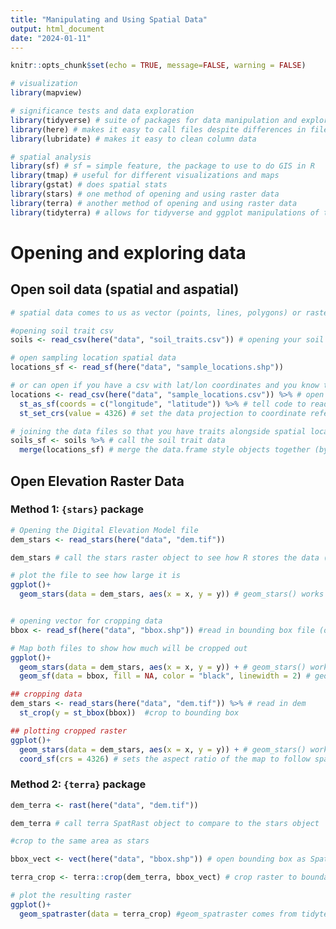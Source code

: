 ```yaml
---
title: "Manipulating and Using Spatial Data"
output: html_document
date: "2024-01-11"
---
```


```r
knitr::opts_chunk$set(echo = TRUE, message=FALSE, warning = FALSE)

# visualization
library(mapview)

# significance tests and data exploration
library(tidyverse) # suite of packages for data manipulation and exploration
library(here) # makes it easy to call files despite differences in file pathways
library(lubridate) # makes it easy to clean column data

# spatial analysis
library(sf) # sf = simple feature, the package to use to do GIS in R
library(tmap) # useful for different visualizations and maps
library(gstat) # does spatial stats
library(stars) # one method of opening and using raster data
library(terra) # another method of opening and using raster data
library(tidyterra) # allows for tidyverse and ggplot manipulations of terra objects
```


# Opening and exploring data

## Open soil data (spatial and aspatial)

```r
# spatial data comes to us as vector (points, lines, polygons) or raster (continuous grid) data and has a location or geographic reference associated with the files (location), aspatial data is any data that does not have a spatial component or may have that data but not stored in a spatial format (country name, plant name, leaf size, etc).

#opening soil trait csv
soils <- read_csv(here("data", "soil_traits.csv")) # opening your soil trait data (aspatial data)

# open sampling location spatial data
locations_sf <- read_sf(here("data", "sample_locations.shp"))

# or can open if you have a csv with lat/lon coordinates and you know the projection of the data
locations <- read_csv(here("data", "sample_locations.csv")) %>% # open the csv file
  st_as_sf(coords = c("longitude", "latitude")) %>% # tell code to read this file as a sf dataset using the "longitude" and "latitude" columns as coordinates
  st_set_crs(value = 4326) # set the data projection to coordinate reference system code 4326 (WGS 1984)

# joining the data files so that you have traits alongside spatial location
soils_sf <- soils %>% # call the soil trait data
  merge(locations_sf) # merge the data.frame style objects together (by default uses common column names)
```

## Open Elevation Raster Data

### Method 1: `{stars}` package

```r
# Opening the Digital Elevation Model file
dem_stars <- read_stars(here("data", "dem.tif"))

dem_stars # call the stars raster object to see how R stores the data (will contrast to {terra})

# plot the file to see how large it is
ggplot()+
  geom_stars(data = dem_stars, aes(x = x, y = y)) # geom_stars() works to visualize stars objects


# opening vector for cropping data
bbox <- read_sf(here("data", "bbox.shp")) #read in bounding box file (or the boundary used to clip the raster data)

# Map both files to show how much will be cropped out
ggplot()+
  geom_stars(data = dem_stars, aes(x = x, y = y)) + # geom_stars() works to visualize stars objects
  geom_sf(data = bbox, fill = NA, color = "black", linewidth = 2) # geom_sf lets us use vector files as 

## cropping data
dem_stars <- read_stars(here("data", "dem.tif")) %>% # read in dem 
  st_crop(y = st_bbox(bbox))  #crop to bounding box

## plotting cropped raster
ggplot()+
  geom_stars(data = dem_stars, aes(x = x, y = y)) + # geom_stars() works to visualize stars objects
  coord_sf(crs = 4326) # sets the aspect ratio of the map to follow spatial geometry (aka no default stretching)
```


### Method 2: `{terra}` package
```r
dem_terra <- rast(here("data", "dem.tif"))

dem_terra # call terra SpatRast object to compare to the stars object

#crop to the same area as stars

bbox_vect <- vect(here("data", "bbox.shp")) # open bounding box as SpatVect object

terra_crop <- terra::crop(dem_terra, bbox_vect) # crop raster to boundary

# plot the resulting raster
ggplot()+
  geom_spatraster(data = terra_crop) #geom_spatraster comes from tidyterra (notice no need for setting aspect ratio)
```


